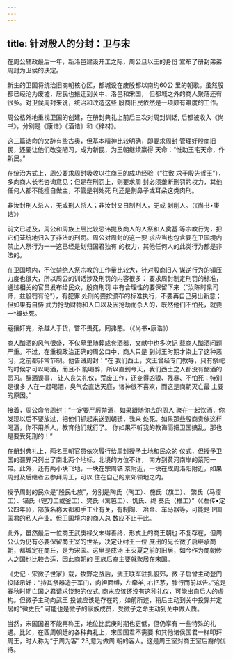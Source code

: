 ```yaml
---
---
---
```

title: 针对殷人的分封：卫与宋
---



在周公辅政最后一年，新洛邑建设开工之际，周公旦以王的身份 宣布了册封弟弟周封为卫侯的决定。

新生的卫国将统治旧商朝核心区，都城设在废殷都以南约60公 里的朝歌。虽然殷都已经沦为废墟，居民也搬迁到关中、洛邑和宋国， 但都城之外的商人聚落还有很多。对卫侯周封来说，统治和改造这些 殷商旧民依然是一项颇有难度的工作。

周公格外地重视卫国的创建，在册封典礼上前后三次对周封训话, 后都被收入《尚书》，分别是《康诰》《酒诰》和《梓材》。

这三篇诰命的文辞有些古奥，但基本精神比较明确，即要求周封 管理好殷商旧民，还要让他们改变陋习，成为新民，为王朝继续赢得 天命：“惟助王宅天命，作新民。”

在统治方式上，周公要求周封吸收以往商王的成功经验（“往敷 求于殷先哲王”），多向商人长老咨询意见；但是在刑罚上，则要求周 封必须垄断刑罚的权力，其他任何人都不能擅自做主，不管是判处死 刑还是割鼻子或耳朵这类肉刑。

非汝封刑人杀人，无或刑人杀人；非汝封又日制剂人，无或 剥削人。（《尚书•康诰》）

前文已述及，周公和周族上层比较忌讳提及商人的人祭和人奠基 等宗教行为，把它们笼统地归入了非法的刑罚。周公对周封的这一要 求应当也包含要在卫国境内禁止人祭行为一一这已经是划归国君独有 的权力，其他任何人的此类行为都是非法的。

在卫国境内，不仅禁绝人祭宗教的工作量比较大，针对殷商旧人 谋逆行为的镇压力度也很大，所以周公的训话涉及刑罚的内容很多： 要求周封制定刑罚的标准，通过相关的官员发布给民众，殷商刑罚 中有合理性的要保留下来（“汝陈时臬司师，兹殷罚有伦”），有犯罪 处刑的要按颁布的标准执行，不要再自己另出新意；但如果有自恃 武力抢劫财物和人口以及因抢劫而杀人的，既然他们不怕死，就要 一^概处死。

寇攘奸完，杀越人于货，瞥不畏死，罔弗憨。（《尚书•康诰》）

商人酗酒的风气很盛，不仅墓里随葬成套酒器，文献中也多次记 载商人酗酒问题严重。不过，在重视政治正确的周公口中，商人只是 到纣王时期才染上了这种恶习，之前都非常节制。他告诫周封：“在 我们西土，文王曾经专门教导，只有祭祀的时候才可以喝酒，而且不 能喝醉，所以直到今天，我们西土之人都没有酗酒的恶习。醉酒误事， 让人丧失礼仪，荒废工作，还变得凶狠、残暴、不怕死；特别是很多 人在一起喝酒，臭气会直达天庭，诸神很不喜欢，而这是商朝灭亡最 主要的原因。”

接着，周公命令周封：“一定要严厉禁酒，如果跟随你去的周人 聚在一起饮酒，你发现以后不要放过，把他们抓起来送到朝廷，我来 处死。如果那些殷商贵族这样喝酒，你不用杀人，教育他们就行了。 你如果不听我的教诲而把卫国搞乱，那也是要受死刑的！”

在册封典礼上，两名王朝官员依次履行给周封授予土地和民众的 仪式，但授予卫国的疆界只列出了南北两个地标，北境的方位不详， 南方到黄河南岸的荥阳一带。此外，还有两小块飞地，一块在宗周镐 京附近，一块在成周洛阳附近，如果周封及后继者去参拜周王，可以 住在自己的京郊领地之内。

授予周封的民众是“殷民七族”，分别是陶氏（陶工）、施氏（旗工）、 繁氏（马缨工）、锚氏（锂刀工或釜工）、樊氏（篱笆工）、饥氏、终 葵氏（椎工）”（《左传•定公四年》），部族名称大都和手工业有关，有制陶、 冶金、车马器等，可能是卫国国君的私人产业。但卫国境内的商人总 数应不止于此。

此外，虽然最后一位商王武庚禄父未得善终，形式上的商王朝也 不复存在，但周公认为仍有必要保留商王室的世系，决定让纣王一位 庶出的兄长微子启继承商朝，都城定在商丘，是为宋国。这里是成汤 王灭夏之前的旧居，如今作为商朝传人之国也比较合适，因此商朝的 王族后裔主要就聚居在宋国。

《史记・宋微子世家》载，牧野之战后，武王联军驻扎殷郊，微 子启曾主动登门投降示好：“持其祭器造于军门，肉袒面缚，左牵羊, 右把茅，膝行而前以告。”这是春秋时期亡国之君请求饶恕的仪式, 商末应该还没有这种礼仪，可能出自后人的虚构。但微子主动向武王 投诚应该是存在的，如前所述，稍后主动到关中投靠并定居的“微史氏” 可能也是微子的家族成员，受微子之命主动到关中做人质。

当然，宋国国君不能再称王，地位比武庚时期也更低，但仍享有 一些特殊的礼遇。比如，在西周朝廷的各种典礼上，宋国国君不需要 和其他诸侯国君一样叩拜周王，时人称为“于周为客” 23,意为做周 朝的客人。这是周王室对商王室后裔的优待。